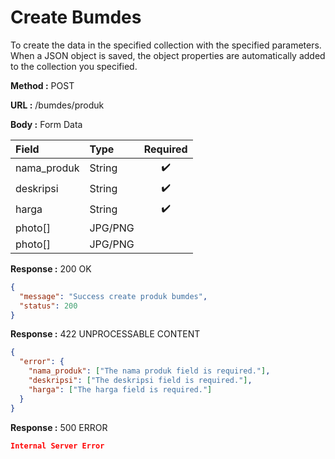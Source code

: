 
# Create Bumdes

To create the data in the specified collection with the specified parameters.
When a JSON object is saved, the object properties are automatically added to the collection you specified.

**Method :** <Badge variant="success">POST</Badge>

**URL :** <Badge variant="dark">/bumdes/produk</Badge>

**Body :** <Badge variant="purple">Form Data</Badge>

| Field       | Type    | Required |
| :---------- | :------ | :------: |
| nama_produk | String  |    ✔️    |
| deskripsi   | String  |    ✔️    |
| harga       | String  |    ✔️    |
| photo[]    | JPG/PNG |          |
| photo[]    | JPG/PNG |          |

**Response :** <BadgeOutline variant="success">200 OK</BadgeOutline>

```json
{
  "message": "Success create produk bumdes",
  "status": 200
}
```

**Response :** <BadgeOutline variant="info">422 UNPROCESSABLE CONTENT</BadgeOutline>

```json
{
  "error": {
    "nama_produk": ["The nama produk field is required."],
    "deskripsi": ["The deskripsi field is required."],
    "harga": ["The harga field is required."]
  }
}
```

**Response :** <BadgeOutline variant="danger">500 ERROR</BadgeOutline>

```json
Internal Server Error
```
